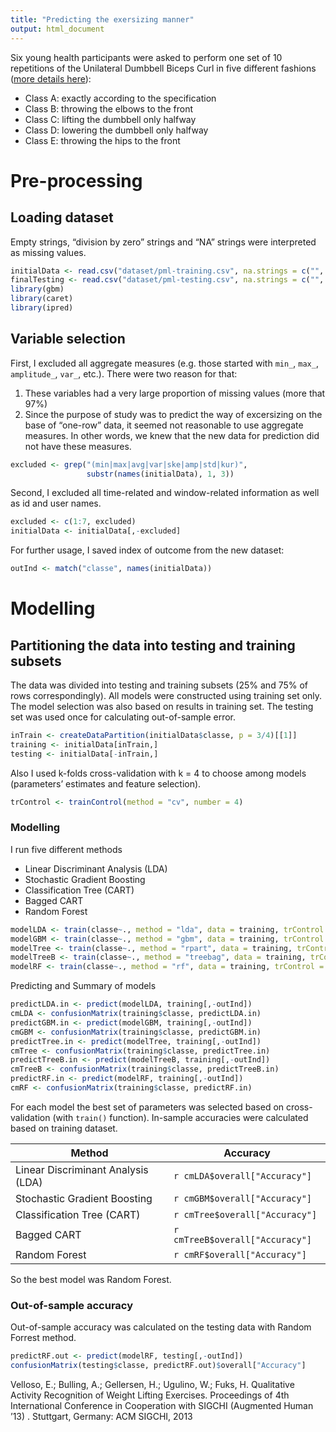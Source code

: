 ```yaml
---
title: "Predicting the exersizing manner"
output: html_document
---
```


Six young health participants were asked to perform one set of 10 repetitions of the Unilateral Dumbbell Biceps Curl in five different fashions ([more details here](http://groupware.les.inf.puc-rio.br/har#ixzz3Y7NSnGuq)): 

* Class A: exactly according to the specification
* Class B: throwing the elbows to the front 
* Class C: lifting the dumbbell only halfway 
* Class D: lowering the dumbbell only halfway
* Class E: throwing the hips to the front

# Pre-processing
## Loading dataset

Empty strings, "division by zero" strings and "NA" strings were interpreted as missing values.

```r
initialData <- read.csv("dataset/pml-training.csv", na.strings = c("", "#DIV/0!", "NA"))
finalTesting <- read.csv("dataset/pml-testing.csv", na.strings = c("", "#DIV/0!", "NA"))
library(gbm)
library(caret)
library(ipred)
```

## Variable selection

First, I excluded all aggregate measures (e.g. those started with `min_`, `max_`, `amplitude_`, `var_`, etc.). There were two reason for that:

1. These variables had a very large proportion of missing values (more that 97%)
2. Since the purpose of study was to predict the way of excersizing on the base of "one-row" data, it seemed not reasonable to use aggregate measures. In other words, we knew that the new data for prediction did not have these measures.

```r
excluded <- grep("(min|max|avg|var|ske|amp|std|kur)", 
                 substr(names(initialData), 1, 3))
```

Second, I excluded all time-related and window-related information as well as id and user names.

```r
excluded <- c(1:7, excluded)
initialData <- initialData[,-excluded]
```

For further usage, I saved index of outcome from the new dataset:
```r
outInd <- match("classe", names(initialData))
```

# Modelling
## Partitioning the data into testing and training subsets
The data was divided into testing and training subsets (25% and 75% of rows correspondingly). All models were constructed using training set only. The model selection was also based on results in training set. The testing set was used once for calculating out-of-sample error. 

```r
inTrain <- createDataPartition(initialData$classe, p = 3/4)[[1]]
training <- initialData[inTrain,]
testing <- initialData[-inTrain,]
```

Also I used k-folds cross-validation with k = 4 to choose among models (parameters' estimates and feature selection).

```r
trControl <- trainControl(method = "cv", number = 4)
```

### Modelling

I run five different methods

* Linear Discriminant Analysis (LDA)
* Stochastic Gradient Boosting
* Classification Tree (CART)
* Bagged CART
* Random Forest

```r
modelLDA <- train(classe~., method = "lda", data = training, trControl = trControl)
modelGBM <- train(classe~., method = "gbm", data = training, trControl = trControl)
modelTree <- train(classe~., method = "rpart", data = training, trControl = trControl)
modelTreeB <- train(classe~., method = "treebag", data = training, trControl = trControl)
modelRF <- train(classe~., method = "rf", data = training, trControl = trControl)
```

Predicting and Summary of models
```r
predictLDA.in <- predict(modelLDA, training[,-outInd])
cmLDA <- confusionMatrix(training$classe, predictLDA.in)
predictGBM.in <- predict(modelGBM, training[,-outInd])
cmGBM <- confusionMatrix(training$classe, predictGBM.in)
predictTree.in <- predict(modelTree, training[,-outInd])
cmTree <- confusionMatrix(training$classe, predictTree.in)
predictTreeB.in <- predict(modelTreeB, training[,-outInd])
cmTreeB <- confusionMatrix(training$classe, predictTreeB.in)
predictRF.in <- predict(modelRF, training[,-outInd])
cmRF <- confusionMatrix(training$classe, predictRF.in)
```

For each model the best set of parameters was selected based on cross-validation (with `train()` function). In-sample accuracies were calculated based on training dataset. 

Method                             |     Accuracy
------------------------------     |     --------
Linear Discriminant Analysis (LDA) |`r cmLDA$overall["Accuracy"]`
Stochastic Gradient Boosting       |`r cmGBM$overall["Accuracy"]`
Classification Tree (CART)         |`r cmTree$overall["Accuracy"]`
Bagged CART                        |`r cmTreeB$overall["Accuracy"]`
Random Forest                      |`r cmRF$overall["Accuracy"]`

So the best model was Random Forest. 

### Out-of-sample accuracy

Out-of-sample accuracy was calculated on the testing data with Random Forrest method.

```r
predictRF.out <- predict(modelRF, testing[,-outInd])
confusionMatrix(testing$classe, predictRF.out)$overall["Accuracy"]
```


Velloso, E.; Bulling, A.; Gellersen, H.; Ugulino, W.; Fuks, H. Qualitative Activity Recognition of Weight Lifting Exercises. Proceedings of 4th International Conference in Cooperation with SIGCHI (Augmented Human '13) . Stuttgart, Germany: ACM SIGCHI, 2013

